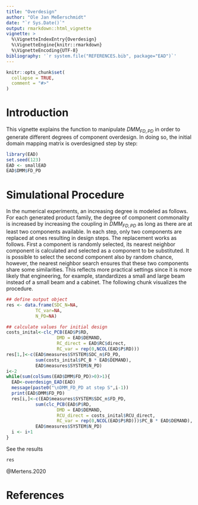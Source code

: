 ```yaml
---
title: "Overdesign"
author: "Ole Jan Meßerschmidt"
date: "`r Sys.Date()`"
output: rmarkdown::html_vignette
vignette: >
  %\VignetteIndexEntry{Overdesign}
  %\VignetteEngine{knitr::rmarkdown}
  %\VignetteEncoding{UTF-8}
bibliography: '`r system.file("REFERENCES.bib", package="EAD")`'
---
```


```r
knitr::opts_chunk$set(
  collapse = TRUE,
  comment = "#>"
)
```

# Introduction

This vignette explains the function to manipulate $DMM_{FD,PD}$ in order to generate different degrees of component overdesign. In doing so, the initial domain mapping matrix is overdesigned step by step:

```r
library(EAD)
set.seed(123)
EAD <- smallEAD
EAD$DMM$FD_PD
```

# Simulational Procedure

In the numerical experiments, an increasing degree is modeled as follows. For each generated product family, the degree of component commonality is increased by increasing the coupling in $DMM_{FD,PD}$ as long as there are at least two components available. In each step, only two components are replaced at ones resulting in design steps. The replacement works as follows. First a component is randomly selected, its nearest neighbor component is calculated and selected as a component to be substituted. It is possible to select the second component also by random chance, however, the nearest neighbor search ensures that these two components share some similarities. This reflects more practical settings since it is more likely that engineering, for example, standardizes a small and large beam instead of a small beam and a cabinet. The following chunk visualizes the procedure.

```r
## define output object
res <- data.frame(SDC_N=NA,
           TC_var=NA,
           N_PD=NA)

## calculate values for initial design
costs_inital<-clc_PCB(EAD$P$RD,
                   DMD = EAD$DEMAND,
                   RC_direct = EAD$RC$direct,
                   RC_var = rep(0,NCOL(EAD$P$RD)))
res[1,]<-c(EAD$measures$SYSTEM$SDC_n$FD_PD,
           sum(costs_inital$PC_B * EAD$DEMAND),
           EAD$measures$SYSTEM$N_PD)
i<-2
while(sum(colSums(EAD$DMM$FD_PD)>0)>1){
  EAD<-overdesign_EAD(EAD)
  message(paste0("\nDMM_FD_PD at step S",i-1))
  print(EAD$DMM$FD_PD)
  res[i,]<-c(EAD$measures$SYSTEM$SDC_n$FD_PD,
           sum(clc_PCB(EAD$P$RD,
                   DMD = EAD$DEMAND,
                   RCU_direct = costs_inital$RCU_direct,
                   RC_var = rep(0,NCOL(EAD$P$RD)))$PC_B * EAD$DEMAND),
           EAD$measures$SYSTEM$N_PD)
  i <- i+1
}
```

See the results

```r
res
```

@Mertens.2020

# References

